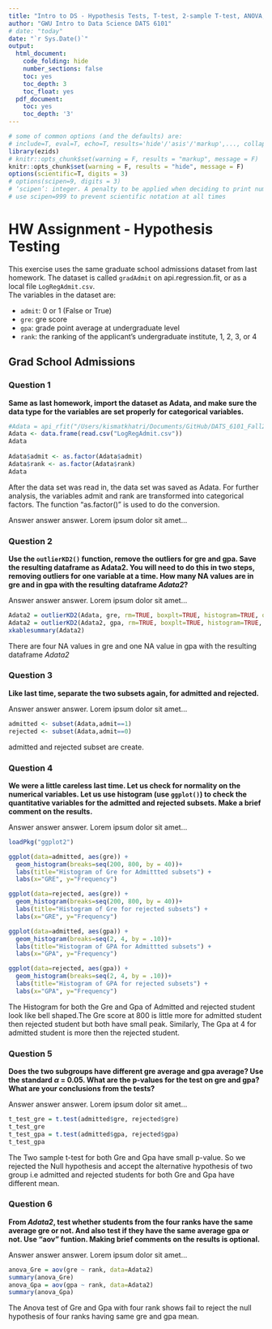 ```yaml
---
title: "Intro to DS - Hypothesis Tests, T-test, 2-sample T-test, ANOVA, Chi-squared"
author: "GWU Intro to Data Science DATS 6101"
# date: "today"
date: "`r Sys.Date()`"
output:
  html_document:
    code_folding: hide
    number_sections: false
    toc: yes
    toc_depth: 3
    toc_float: yes
  pdf_document:
    toc: yes
    toc_depth: '3'
---
```


```r
# some of common options (and the defaults) are: 
# include=T, eval=T, echo=T, results='hide'/'asis'/'markup',..., collapse=F, warning=T, message=T, error=T, cache=T, fig.width=6, fig.height=4, fig.dim=c(6,4) #inches, fig.align='left'/'center','right', 
library(ezids)
# knitr::opts_chunk$set(warning = F, results = "markup", message = F)
knitr::opts_chunk$set(warning = F, results = "hide", message = F)
options(scientific=T, digits = 3) 
# options(scipen=9, digits = 3) 
# ‘scipen’: integer. A penalty to be applied when deciding to print numeric values in fixed or exponential notation.  Positive values bias towards fixed and negative towards scientific notation: fixed notation will be preferred unless it is more than ‘scipen’ digits wider.
# use scipen=999 to prevent scientific notation at all times
```

# HW Assignment - Hypothesis Testing 

This exercise uses the same graduate school admissions dataset from last homework. The dataset is called `gradAdmit` on api.regression.fit, or as a local file `LogRegAdmit.csv`.  
The variables in the dataset are:  

* `admit`: 0 or 1 (False or True)
* `gre`: gre score
* `gpa`: grade point average at undergraduate level
* `rank`: the ranking of the applicant’s undergraduate institute, 1, 2, 3, or 4


## Grad School Admissions


### Question 1

**Same as last homework, import the dataset as Adata, and make sure the data type for the variables are set properly for categorical variables.**

```r
#Adata = api_rfit("/Users/kismatkhatri/Documents/GitHub/DATS_6101_Fall2022/Assignments/HW_Hypothesis/LogRegAdmit")
Adata <- data.frame(read.csv("LogRegAdmit.csv"))
Adata
                    
Adata$admit <- as.factor(Adata$admit)
Adata$rank <- as.factor(Adata$rank)
Adata 
```
After the data set was read in, the data set was saved as Adata. For further analysis, the variables admit and rank are transformed into categorical factors. The function "as.factor()" is used to do the conversion.

Answer answer answer. Lorem ipsum dolor sit amet...

### Question 2

**Use the `outlierKD2()` function, remove the outliers for gre and gpa. Save the resulting dataframe as Adata2. You will need to do this in two steps, removing outliers for one variable at a time. How many NA values are in gre and in gpa with the resulting dataframe *Adata2*? **

Answer answer answer. Lorem ipsum dolor sit amet...
```r
Adata2 = outlierKD2(Adata, gre, rm=TRUE, boxplt=TRUE, histogram=TRUE, qqplt=TRUE)
Adata2 = outlierKD2(Adata2, gpa, rm=TRUE, boxplt=TRUE, histogram=TRUE, qqplt=TRUE)
xkablesummary(Adata2)
```

There are four NA values  in gre and one NA value in gpa with the resulting dataframe *Adata2*

### Question 3

**Like last time, separate the two subsets again, for admitted and rejected. **

Answer answer answer. Lorem ipsum dolor sit amet...
```r
admitted <- subset(Adata,admit==1)
rejected <- subset(Adata,admit==0)
```

admitted and rejected subset are create.

### Question 4

**We were a little careless last time. Let us check for normality on the numerical variables. Let us use histogram (use `ggplot()`) to check the quantitative variables for the admitted and rejected subsets. Make a brief comment on the results. **

Answer answer answer. Lorem ipsum dolor sit amet...
```r
loadPkg("ggplot2")

ggplot(data=admitted, aes(gre)) + 
  geom_histogram(breaks=seq(200, 800, by = 40))+
  labs(title="Histogram of Gre for Admittted subsets") +
  labs(x="GRE", y="Frequency") 

ggplot(data=rejected, aes(gre)) + 
  geom_histogram(breaks=seq(200, 800, by = 40))+
  labs(title="Histogram of Gre for rejected subsets") +
  labs(x="GRE", y="Frequency") 

ggplot(data=admitted, aes(gpa)) + 
  geom_histogram(breaks=seq(2, 4, by = .10))+
  labs(title="Histogram of GPA for Admittted subsets") +
  labs(x="GPA", y="Frequency") 

ggplot(data=rejected, aes(gpa)) + 
  geom_histogram(breaks=seq(2, 4, by = .10))+
  labs(title="Histogram of GPA for rejected subsets") +
  labs(x="GPA", y="Frequency") 
```

The Histogram for both the Gre and Gpa of Admitted and rejected student look like bell shaped.The Gre score at 800 is little more for admitted student then rejected student but both have small peak. Similarly, The Gpa at 4 for admitted student is more then the rejected student.

### Question 5

**Does the two subgroups have different gre average and gpa average? Use the standard $\alpha$ = 0.05. What are the p-values for the test on gre and gpa? What are your conclusions from the tests? **

Answer answer answer. Lorem ipsum dolor sit amet...
```r
t_test_gre = t.test(admitted$gre, rejected$gre)
t_test_gre
t_test_gpa = t.test(admitted$gpa, rejected$gpa)
t_test_gpa
```

The Two sample t-test for both Gre and Gpa have small p-value. So we rejected the Null hypothesis and accept the alternative hypothesis of two group i.e admitted and rejected students for both Gre and Gpa have different mean.

### Question 6

**From *Adata2*, test whether students from the four ranks have the same average gre or not. And also test if they have the same average gpa or not. Use "aov" funtion. Making brief comments on the results is optional.**

Answer answer answer. Lorem ipsum dolor sit amet...
```r
anova_Gre = aov(gre ~ rank, data=Adata2)
summary(anova_Gre)
anova_Gpa = aov(gpa ~ rank, data=Adata2)
summary(anova_Gpa)
```

The  Anova test of Gre and Gpa with four rank shows fail to reject the null hypothesis of four ranks having same gre and gpa mean.




